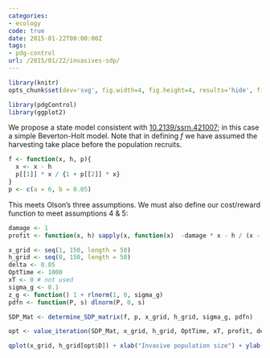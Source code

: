 ```yaml
---
categories:
- ecology
code: true
date: 2015-01-22T00:00:00Z
tags:
- pdg-control
url: /2015/01/22/invasives-sdp/
---
```


```r
library(knitr)
opts_chunk$set(dev='svg', fig.width=4, fig.height=4, results='hide', fig.show='hold')
```


```r
library(pdgControl)
library(ggplot2)
```

We propose a state model consistent with [10.2139/ssrn.421007](http://10.2139/ssrn.421007); in this case a simple Beverton-Holt model.  Note that in defining $f$ we have assumed the harvesting take place before the population recruits.


```r
f <- function(x, h, p){ 
  x <- x - h 
  p[[1]] * x / {1 + p[[2]] * x}  
}
p <- c(a = 6, b = 0.05)
```

This meets Olson's three assumptions.  We must also define our cost/reward function to meet assumptions 4 & 5:


```r
damage <- 1
profit <- function(x, h) sapply(x, function(x)  -damage * x - h / (x - h) ) # vectorized for x
```



```r
x_grid <- seq(1, 150, length = 50)
h_grid <- seq(0, 150, length = 50)
delta <- 0.05
OptTime <- 1000
xT <- 0 # not used
sigma_g <- 0.1
z_g <- function() 1 + rlnorm(1, 0, sigma_g)
pdfn <- function(P, s) dlnorm(P, 0, s)
```

```r
SDP_Mat <- determine_SDP_matrix(f, p, x_grid, h_grid, sigma_g, pdfn)
```

```r
opt <- value_iteration(SDP_Mat, x_grid, h_grid, OptTime, xT, profit, delta)
```


```r
qplot(x_grid, h_grid[opt$D]) + xlab("Invasive population size") + ylab("Control effort")
```

